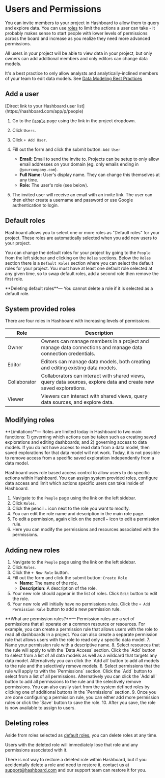 
# Users and Permissions

You can invite members to your project in Hashboard to allow them to query and
explore data. You can use [roles](/docs/project-management/users-and-permissions) to
limit the actions a user can take - it probably makes sense to start people with
lower levels of permissions across the board and increase as you realize they
need more advanced permissions.

All users in your project will be able to view data in your project, but only
owners can add additional members and only editors can change data models.

It's a best practice to only allow analysts and analytically-inclined members
of your team to edit data models. See [Data Modeling Best Practices](/docs/data-modeling/best-practices)

## Add a user

<Callout type="info">
  [Direct link to your Hashboard user list](https://hashboard.com/app/p/people)
</Callout>

1. Go to the [`People`](https://hashboard.com/app/p/people) page using the link in
   the project dropdown.
2. Click `Users`.
3. Click `+ Add User`.
4. Fill out the form and click the submit button: `Add User`

   - **Email:** Email to send the invite to. Projects can be setup to only allow
     email addresses on your domain (eg. only emails ending in
     `@yourcompany.com`).
   - **Full Name:** User's display name. They can change this themselves at any time.
   - **Role:** The user's role (see below).

5. The invited user will receive an email with an invite link. The user can then
   either create a username and password or use Google authentication to login.

## Default roles

Hashboard allows you to select one or more roles as "Default roles" for your project.
These roles are automatically selected when you add new users to your project. 

You can change the default roles for your project by going to the `People` from the left sidebar and clicking on the `Roles` sections.
Below the `Roles` section there is a `Default Roles` section where you can select the default roles for your project. You must have at least
one default role selected at any given time, so to swap default roles, add a second role then remove the first role.

<Callout type="info">
  **Deleting default roles**— You cannot delete a role if it is selected as a default role.
</Callout>

## System provided roles

There are four roles in Hashboard with increasing levels of permissions.

| Role         | Description                                                                                                       |
| ------------ | ----------------------------------------------------------------------------------------------------------------- |
| Owner        | Owners can manage members in a project and manage data connections and manage data connection credentials.        |
| Editor       | Editors can manage data models, both creating and editing existing data models.                                   |
| Collaborator | Collaborators can interact with shared views, query data sources, explore data and create new saved explorations. |
| Viewer       | Viewers can interact with shared views, query data sources, and explore data.                                     |

## Modifying roles

<Callout type="info">
  **Limitations**— Roles are limited today in Hashboard to two main functions: 1)
  governing which actions can be taken such as creating saved explorations and
  editing dashboards; and 2) governing access to data models. If you do not have
  access to read data from a data model, then saved explorations for that data
  model will not work. Today, it is not possible to remove access from a
  specific saved exploration independently from a data model.
</Callout>

Hashboard uses role based access control to allow users to do specific actions within Hashboard. You can assign system provided roles, configure data access and limit which actions specific users can take inside of Hashboard.

1. Navigate to the `People` page using the link on the left sidebar.
2. Click `Roles`.
3. Click the pencil `✏️` icon next to the role you want to modify.
4. You can edit the role name and description in the main role page.
5. To edit a permission, again click on the pencil `✏️` icon to edit a permission rule.
6. Here you can modify the permissions and resources associated with the permissions.

## Adding new roles

1. Navigate to the `People` page using the link on the left sidebar.
2. Click `Roles`.
3. Click the `+ New Role` button.
4. Fill out the form and click the submit button: `Create Role`
   - **Name:** The name of the role.
   - **Description:** A description of the role.
5. Your new role should appear in the list of roles. Click `Edit` button to edit the role.
6. Your new role will initially have no permissions rules. Click the `+ Add Permission Rule` button to add a new permission rule.
<Callout type="info">
  **What are permission rules?**— Permission rules are a set of permissions that all operate on a common resource or resources. 
  For example, you can create a permission rule that allows users with the role to read all dashboards in a project. 
  You can also create a separate permission rule that allows users with the role to read only a specific data model.
</Callout>
7. Name your permission rule with a descriptive name. 
8. Select resources that the rule will apply to with the `Data Access` section. 
Click the `Add` button to select from a list of all data models as well as a wildcard that targets any data model. Alternatively you can click the `Add all` button to add all models to the rule and the selectively remove models.
8. Select permissions that the rule will apply to with the `Permissions` section. 
Click the `Add` button to select from a list of all permissions. Alternatively you can click the `Add all` button to add all permissions to the rule and the selectively remove permissions.
You can also easily start from the system defined roles by clicking one of additional buttons in the `Permissions` section.
9. Once you are done configuring a permission rule, you can either add more permission rules or click the `Save` button to save the role.
10. After you save, the role is now available to assign to users.


## Deleting roles
Aside from roles selected as [default roles](#default-roles), you can delete roles at any time.

Users with the deleted role will immediately lose that role and any permissions associated with it.

There is not way to restore a deleted role within Hashboard, but if you accidentally delete a role and need to restore it, contact us at [support@hashboard.com](mailto:support@hashboard.com)
and our support team can restore it for you.